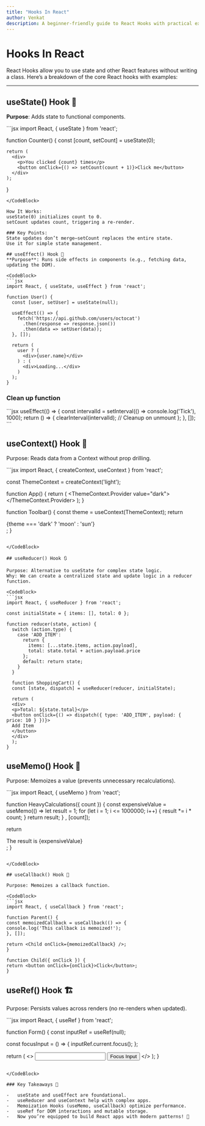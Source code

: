 ```yaml
---
title: "Hooks In React"
author: Venkat
description: A beginner-friendly guide to React Hooks with practical examples.
---
```


# Hooks In React

React Hooks allow you to use state and other React features without writing a class. Here’s a breakdown of the core React hooks with examples:

---

## useState() Hook 🧩

**Purpose**: Adds state to functional components.

<CodeBlock>
```jsx
import React, { useState } from 'react';

function Counter() {
    const [count, setCount] = useState(0);

    return (
      <div>
        <p>You clicked {count} times</p>
        <button onClick={() => setCount(count + 1)}>Click me</button>
      </div>
    );
}
```
</CodeBlock>

How It Works:
useState(0) initializes count to 0.
setCount updates count, triggering a re-render.

### Key Points:
State updates don’t merge—setCount replaces the entire state.
Use it for simple state management.

## useEffect() Hook 🔄
**Purpose**: Runs side effects in components (e.g., fetching data, updating the DOM).

<CodeBlock>
```jsx
import React, { useState, useEffect } from 'react';

function User() {
  const [user, setUser] = useState(null);

  useEffect(() => {
    fetch('https://api.github.com/users/octocat')
      .then(response => response.json())
      .then(data => setUser(data));
  }, []);

  return (
    user ? (
      <div>{user.name}</div>
    ) : (
      <div>Loading...</div>
    )
  );
}
```

</CodeBlock>

### Clean up function

<CodeBlock>
```jsx
useEffect(() => {
    const intervalId = setInterval(() => console.log('Tick'), 1000);
    return () => {
      clearInterval(intervalId); // Cleanup on unmount
    };
}, []);
```
</CodeBlock>

## useContext() Hook 📡
Purpose: Reads data from a Context without prop drilling.

<CodeBlock>
```jsx
import React, { createContext, useContext } from 'react';

const ThemeContext = createContext('light');

function App() {
  return (
    <ThemeContext.Provider value="dark">
      <Toolbar />
    </ThemeContext.Provider>
  );
}

function Toolbar() {
  const theme = useContext(ThemeContext);
  return <div>{theme === 'dark' ? 'moon' : 'sun'}</div>;
}
```

</CodeBlock>

## useReducer() Hook 🔃

Purpose: Alternative to useState for complex state logic.
Why: We can create a centralized state and update logic in a reducer function.

<CodeBlock>
```jsx
import React, { useReducer } from 'react';

const initialState = { items: [], total: 0 };

function reducer(state, action) {
  switch (action.type) {
    case 'ADD_ITEM':
      return {
        items: [...state.items, action.payload],
        total: state.total + action.payload.price
      };
      default: return state;
    }
  }

  function ShoppingCart() {
  const [state, dispatch] = useReducer(reducer, initialState);

  return (
  <div>
  <p>Total: ${state.total}</p>
  <button onClick={() => dispatch({ type: 'ADD_ITEM', payload: { price: 10 } })}>
  Add Item
  </button>
  </div>
  );
}
```
</CodeBlock>

## useMemo() Hook 🧠
Purpose: Memoizes a value (prevents unnecessary recalculations).

<CodeBlock>
```jsx
import React, { useMemo } from 'react';

function HeavyCalculations({ count }) {
  const expensiveValue = useMemo(() =>
    let result = 1;
    for (let i = 1; i <= 1000000; i++) {
      result *= i * count;
    }
    return result;
  } , [count]);

  return <div>The result is {expensiveValue}</div>;
}
````

</CodeBlock>

## useCallback() Hook 🎫

Purpose: Memoizes a callback function.

<CodeBlock>
```jsx
import React, { useCallback } from 'react';

function Parent() {
const memoizedCallback = useCallback(() => {
console.log('This callback is memoized!');
}, []);

return <Child onClick={memoizedCallback} />;
}

function Child({ onClick }) {
return <button onClick={onClick}>Click</button>;
}

````
</CodeBlock>

## useRef() Hook 🏗️
Purpose: Persists values across renders (no re-renders when updated).

<CodeBlock>
```jsx
import React, { useRef } from 'react';

function Form() {
  const inputRef = useRef(null);

  const focusInput = () => {
    inputRef.current.focus();
  };

  return (
    <>
      <input ref={inputRef} type="text" />
      <button onClick={focusInput}>Focus Input</button>
    </>
  );
}
````

</CodeBlock>

### Key Takeaways 🎯

-   useState and useEffect are foundational.
-   useReducer and useContext help with complex apps.
-   Memoization Hooks (useMemo, useCallback) optimize performance.
-   useRef for DOM interactions and mutable storage.
-   Now you’re equipped to build React apps with modern patterns! 🚀
